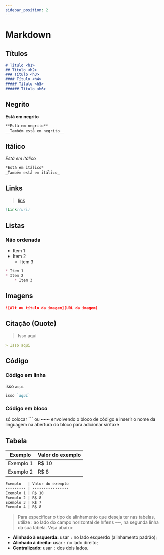 ```yaml
---
sidebar_position: 2
---
```


# Markdown
## Títulos
```markdown
# Título <h1>
## Título <h2>
### Título <h3>
#### Título <h4>
##### Título <h5>
###### Título <h6>
```
## Negrito
**Está em negrito**

```markdown
**Está em negrito**
__Também está em negrito__
```
## Itálico
*Está em itálico*

```markdown
*Está em itálico*
_Também está em itálico_
```

## Links
> [link](#)
```markdown
[Link](url)
```

## Listas
### Não ordenada
* Item 1
* Item 2
    * Item 3
```markdown
* Item 1
* Item 2
    * Item 3
```

## Imagens
```markdown
![Alt ou título da imagem](URL da imagem)
```

## Citação (Quote)
> Isso aqui
```markdown
> Isso aqui
```

## Código
### Código em linha
isso `aqui`
```markdown
isso `aqui`
```
### Código em bloco
só colocar **```** ou **~~~** envolvendo o bloco de código e inserir o nome da linguagem na abertura do bloco para adicionar sintaxe

## Tabela
Exemplo   | Valor do exemplo
--------- | ------
Exemplo 1 | R$ 10
Exemplo 2 | R$ 8

```markdown
Exemplo   | Valor do exemplo
--------- | ----------------
Exemplo 1 | R$ 10
Exemplo 2 | R$ 8
Exemplo 3 | R$ 7
Exemplo 4 | R$ 8
```
> Para especificar o tipo de alinhamento que deseja ter nas tabelas, utilize : ao lado do campo horizontal de hífens ---, na segunda linha da sua tabela. Veja abaixo:
- **Alinhado à esquerda:** usar `:` no lado esquerdo (alinhamento padrão);
- **Alinhado à direita:** usar `:` no lado direito;
- **Centralizado:** usar `:` dos dois lados.